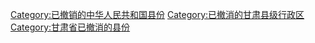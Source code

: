 [[Category:已撤销的中华人民共和国县份|Category:已撤销的中华人民共和国县份]]
[[Category:已撤消的甘肃县级行政区|Category:已撤消的甘肃县级行政区]]
[[Category:甘肃省已撤消的县份|Category:甘肃省已撤消的县份]]